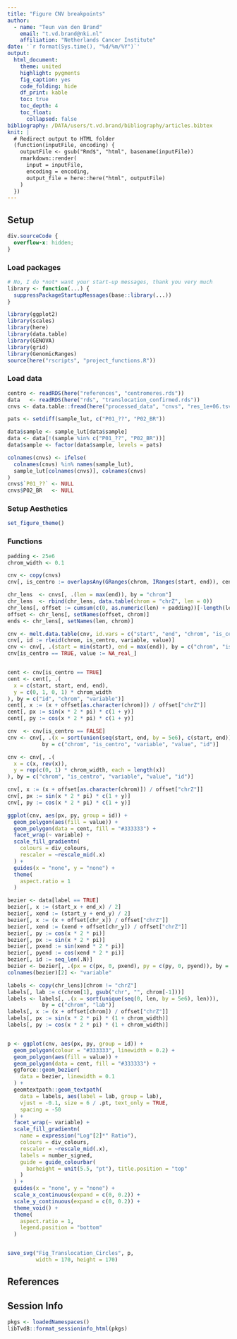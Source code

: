 ```yaml
---
title: "Figure CNV breakpoints"
author: 
  - name: "Teun van den Brand"
    email: "t.vd.brand@nki.nl"
    affiliation: "Netherlands Cancer Institute"
date: '`r format(Sys.time(), "%d/%m/%Y")`'
output: 
  html_document:
    theme: united
    highlight: pygments
    fig_caption: yes
    code_folding: hide
    df_print: kable
    toc: true
    toc_depth: 4
    toc_float:
      collapsed: false
bibliography: /DATA/users/t.vd.brand/bibliography/articles.bibtex
knit: |
  # Redirect output to HTML folder
  (function(inputFile, encoding) {
    outputFile <- gsub("Rmd$", "html", basename(inputFile))
    rmarkdown::render(
      input = inputFile,
      encoding = encoding,
      output_file = here::here("html", outputFile)
    )
  })
---
```


## Setup {.tabset}

<!-- little HTML script to do indentation of the table of contents -->
<script>
    $(document).ready(function() {
      $items = $('div#TOC li');
      $items.each(function(idx) {
        num_ul = $(this).parentsUntil('#TOC').length;
        $(this).css({'text-indent': num_ul * 10, 'padding-left': 0});
      });

    });
</script>

```css
div.sourceCode {
  overflow-x: hidden;
}
```

### Load packages

```r
# No, I do *not* want your start-up messages, thank you very much
library <- function(...) {
  suppressPackageStartupMessages(base::library(...))
}
```


```r
library(ggplot2)
library(scales)
library(here)
library(data.table)
library(GENOVA)
library(grid)
library(GenomicRanges)
source(here("rscripts", "project_functions.R"))
```

### Load data

```r
centro <- readRDS(here("references", "centromeres.rds"))
data   <- readRDS(here("rds", "translocation_confirmed.rds"))
cnvs <- data.table::fread(here("processed_data", "cnvs", "res_1e+06.tsv"))

pats <- setdiff(sample_lut, c("P01_??", "P02_BR"))

data$sample <- sample_lut[data$sample]
data <- data[!(sample %in% c("P01_??", "P02_BR"))]
data$sample <- factor(data$sample, levels = pats)

colnames(cnvs) <- ifelse(
  colnames(cnvs) %in% names(sample_lut),
  sample_lut[colnames(cnvs)], colnames(cnvs)
)
cnvs$`P01_??` <- NULL
cnvs$P02_BR   <- NULL


```

### Setup Aesthetics

```r
set_figure_theme()
```

### Functions

```r
padding <- 25e6
chrom_width <- 0.1

cnv <- copy(cnvs)
cnv[, is_centro := overlapsAny(GRanges(chrom, IRanges(start, end)), centro)]

chr_lens  <- cnvs[, .(len = max(end)), by = "chrom"]
chr_lens  <- rbind(chr_lens, data.table(chrom = "chrZ", len = 0))
chr_lens[, offset := cumsum(c(0, as.numeric(len) + padding))[-length(len)]]
offset <- chr_lens[, setNames(offset, chrom)]
ends <- chr_lens[, setNames(len, chrom)]

cnv <- melt.data.table(cnv, id.vars = c("start", "end", "chrom", "is_centro"), measure.vars = pats)
cnv[, id := rleid(chrom, is_centro, variable, value)]
cnv <- cnv[, .(start = min(start), end = max(end)), by = c("chrom", "is_centro", "variable", "value", "id")]
cnv[is_centro == TRUE, value := NA_real_]


cent <- cnv[is_centro == TRUE]
cent <- cent[, .(
  x = c(start, start, end, end),
  y = c(0, 1, 0, 1) * chrom_width
), by = c("id", "chrom", "variable")]
cent[, x := (x + offset[as.character(chrom)]) / offset["chrZ"]]
cent[, px := sin(x * 2 * pi) * c(1 + y)]
cent[, py := cos(x * 2 * pi) * c(1 + y)]

cnv  <- cnv[is_centro == FALSE]
cnv <- cnv[, .(x = sort(union(seq(start, end, by = 5e6), c(start, end)))),
           by = c("chrom", "is_centro", "variable", "value", "id")]

cnv <- cnv[, .(
  x = c(x, rev(x)),
  y = rep(c(0, 1) * chrom_width, each = length(x)) 
), by = c("chrom", "is_centro", "variable", "value", "id")]

cnv[, x := (x + offset[as.character(chrom)]) / offset["chrZ"]]
cnv[, px := sin(x * 2 * pi) * c(1 + y)]
cnv[, py := cos(x * 2 * pi) * c(1 + y)]

ggplot(cnv, aes(px, py, group = id)) +
  geom_polygon(aes(fill = value)) +
  geom_polygon(data = cent, fill = "#333333") +
  facet_wrap(~ variable) +
  scale_fill_gradientn(
    colours = div_colours, 
    rescaler = ~rescale_mid(.x)
  ) +
  guides(x = "none", y = "none") +
  theme(
    aspect.ratio = 1
  )
```


```r
bezier <- data[label == TRUE]
bezier[, x := (start_x + end_x) / 2]
bezier[, xend := (start_y + end_y) / 2]
bezier[, x := (x + offset[chr_x]) / offset["chrZ"]]
bezier[, xend := (xend + offset[chr_y]) / offset["chrZ"]]
bezier[, py := cos(x * 2 * pi)]
bezier[, px := sin(x * 2 * pi)]
bezier[, pxend := sin(xend * 2 * pi)]
bezier[, pyend := cos(xend * 2 * pi)]
bezier[, id := seq_len(.N)]
bezier <- bezier[, .(px = c(px, 0, pxend), py = c(py, 0, pyend)), by = c("id", "sample")]
colnames(bezier)[2] <- "variable"

labels <- copy(chr_lens)[chrom != "chrZ"]
labels[, lab := c(chrom[1], gsub("chr", "", chrom[-1]))]
labels <- labels[, .(x = sort(unique(seq(0, len, by = 5e6), len))), 
           by = c("chrom", "lab")]
labels[, x := (x + offset[chrom]) / offset["chrZ"]]
labels[, px := sin(x * 2 * pi) * (1 + chrom_width)]
labels[, py := cos(x * 2 * pi) * (1 + chrom_width)] 


p <- ggplot(cnv, aes(px, py, group = id)) +
  geom_polygon(colour = "#333333", linewidth = 0.2) +
  geom_polygon(aes(fill = value)) +
  geom_polygon(data = cent, fill = "#333333") +
  ggforce::geom_bezier(
    data = bezier, linewidth = 0.1
  ) +
  geomtextpath::geom_textpath(
    data = labels, aes(label = lab, group = lab),
    vjust = -0.1, size = 6 / .pt, text_only = TRUE,
    spacing = -50
  ) +
  facet_wrap(~ variable) +
  scale_fill_gradientn(
    name = expression("Log"[2]*" Ratio"),
    colours = div_colours, 
    rescaler = ~rescale_mid(.x),
    labels = number_signed,
    guide = guide_colourbar(
      barheight = unit(5.5, "pt"), title.position = "top"
    )
  ) +
  guides(x = "none", y = "none") +
  scale_x_continuous(expand = c(0, 0.2)) +
  scale_y_continuous(expand = c(0, 0.2)) +
  theme_void() +
  theme(
    aspect.ratio = 1,
    legend.position = "bottom"
  )


save_svg("Fig_Translocation_Circles", p,
         width = 170, height = 170)
```




## References

<div id="refs"></div>

## Session Info

```r
pkgs <- loadedNamespaces()
libTvdB::format_sessioninfo_html(pkgs)
```

